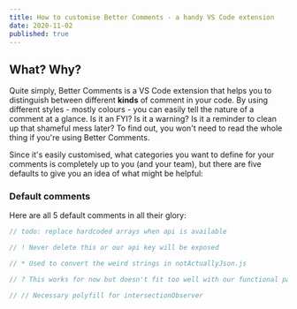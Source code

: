 ```yaml
---
title: How to customise Better Comments - a handy VS Code extension
date: 2020-11-02
published: true
---
```



## What? Why?

Quite simply, Better Comments is a VS Code extension that helps you to
distinguish between different **kinds** of comment in your code. By using different
styles - mostly colours - you can easily tell the nature of a comment at a glance.
Is it an FYI? Is it a warning? Is it a reminder to clean up that shameful mess later?
To find out, you won't need to read the whole thing if you're using Better Comments.

Since it's easily customised, what categories you want to define for your comments
is completely up to you (and your team), but there are five defaults to give you
an idea of what might be helpful:

### Default comments

Here are all 5 default comments in all their glory:

<Todo codeString="// todo: replace hardcoded arrays when api is available" />

```js
// todo: replace hardcoded arrays when api is available

// ! Never delete this or our api key will be exposed

// * Used to convert the weird strings in notActuallyJson.js

// ? This works for now but doesn't fit too well with our functional paradigm

// // Necessary polyfill for intersectionObserver
```
